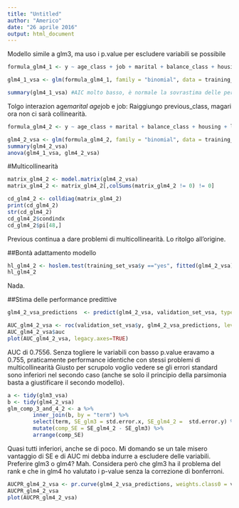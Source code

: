 ```yaml
---
title: "Untitled"
author: "Americo"
date: "26 aprile 2016"
output: html_document
---
```


Modello simile a glm3, ma uso i p.value per escludere variabili se possibile

```r
formula_glm4_1 <- y ~ age_class + job + marital + balance_class + housing + loan + contact + day + month + campaign_class + pdays_class + age_class*marital + age_class*job + loan*housing
```

```r
glm4_1_vsa <- glm(formula_glm4_1, family = "binomial", data = training_set_vsa)

summary(glm4_1_vsa) #AIC molto basso, è normale la sovrastima delle performance, che non vuol dire overfitting.
```

Tolgo interazion age*marital age*job e job: Raiggiungo previous_class, magari ora non ci sarà collinearità.

```r
formula_glm4_2 <- y ~ age_class + marital + balance_class + housing + loan + contact + day + month + campaign_class + pdays_class + loan*housing
```

```r
glm4_2_vsa <- glm(formula_glm4_2, family = "binomial", data = training_set_vsa)
summary(glm4_2_vsa)
anova(glm4_1_vsa, glm4_2_vsa)
```


#Multicollinearità

```r
matrix_glm4_2 <- model.matrix(glm4_2_vsa)
matrix_glm4_2 <- matrix_glm4_2[,colSums(matrix_glm4_2 != 0) != 0]

cd_glm4_2 <- colldiag(matrix_glm4_2)
print(cd_glm4_2)
str(cd_glm4_2)
cd_glm4_2$condindx
cd_glm4_2$pi[48,]
```

Previous continua a dare problemi di multicollinearità. Lo ritolgo all'origine.


##Bontà adattamento modello

```r
hl_glm4_2 <- hoslem.test(training_set_vsa$y =="yes", fitted(glm4_2_vsa), g=10)
hl_glm4_2
```

Nada.

##Stima delle performance predittive

```r
glm4_2_vsa_predictions  <- predict(glm4_2_vsa, validation_set_vsa, type="response")

AUC_glm4_2_vsa <- roc(validation_set_vsa$y, glm4_2_vsa_predictions, levels=c("no", "yes"))
AUC_glm4_2_vsa$auc
plot(AUC_glm4_2_vsa, legacy.axes=TRUE)
```

AUC di 0.7556. Senza togliere le variabili con basso p.value eravamo a 0.755, praticamente performance identiche con stessi problemi di multicollinearità Giusto per scrupolo voglio vedere se gli errori standard sono inferiori nel secondo caso (anche se solo il principio della parsimonia basta a giustificare il secondo modello).

```r
a <- tidy(glm3_vsa)
b <- tidy(glm4_2_vsa)
glm_comp_3_and_4_2 <- a %>%
        inner_join(b, by = "term") %>%
        select(term, SE_glm3 = std.error.x, SE_glm4_2 =  std.error.y) %>%
        mutate(comp_SE = SE_glm4_2 - SE_glm3) %>%
        arrange(comp_SE)
```

Quasi tutti inferiori, anche se di poco. Mi domando se un tale misero vantaggio di SE e di AUC mi debba indurre a escludere delle variabili. Preferire glm3 o glm4? Mah. Considera però che glm3 ha il problema del rank e che in glm4 ho valutato i p-value senza la correzione di bonferroni.


```r
AUCPR_glm4_2_vsa <- pr.curve(glm4_2_vsa_predictions, weights.class0 = validation_set_vsa$y == "yes", curve=T)
AUCPR_glm4_2_vsa
plot(AUCPR_glm4_2_vsa)
```